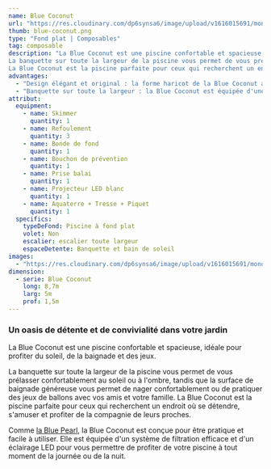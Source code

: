 ```yaml
---
name: Blue Coconut
url: "https://res.cloudinary.com/dp6synsa6/image/upload/v1616015691/monoblocs-fonds-plats/blue-pearl/piscine-blue-coconut-2_oqneyj.jpg"
thumb: blue-coconut.png
type: "Fond plat | Composables"
tag: composable
description: "La Blue Coconut est une piscine confortable et spacieuse, idéale pour profiter du soleil, de la baignade et des jeux.
La banquette sur toute la largeur de la piscine vous permet de vous prélasser confortablement au soleil ou à l'ombre, tandis que la surface de baignade généreuse vous permet de nager confortablement ou de pratiquer des jeux de ballons avec vos amis et votre famille.
La Blue Coconut est la piscine parfaite pour ceux qui recherchent un endroit où se détendre, s'amuser et profiter de la compagnie de leurs proches."
advantages:
  - "Design élégant et original : la forme haricot de la Blue Coconut apporte une touche de douceur et d'originalité à votre espace de vie extérieur."
  - "Banquette sur toute la largeur : la Blue Coconut est équipée d'une banquette sur toute la largeur de la piscine, qui vous permet de vous prélasser confortablement au soleil ou de profiter d'un moment de détente à l'ombre."
attribut:
  equipment:
    - name: Skimmer
      quantity: 1
    - name: Refoulement
      quantity: 3
    - name: Bonde de fond
      quantity: 1
    - name: Bouchon de prévention
      quantity: 1
    - name: Prise balai
      quantity: 1
    - name: Projecteur LED blanc
      quantity: 1
    - name: Aquaterre + Tresse + Piquet
      quantity: 1
  specifics:
    typeDeFond: Piscine à fond plat
    volet: Non
    escalier: escalier toute largeur
    espaceDetente: Banquette et bain de soleil
images:
  - "https://res.cloudinary.com/dp6synsa6/image/upload/v1616015691/monoblocs-fonds-plats/blue-pearl/piscine-blue-coconut-2_oqneyj.jpg"
dimension:
  - serie: Blue Coconut
    long: 8,7m
    larg: 5m
    prof: 1,5m
---
```


<div class="mt-4 max-w-[720px]">
 <h3 class= "text-primary mb-2 text-center font-semibold">
    Un oasis de détente et de convivialité dans votre jardin 
  </h3>
La Blue Coconut est une piscine confortable et spacieuse, idéale pour profiter du soleil, de la baignade et des jeux.

La banquette sur toute la largeur de la piscine vous permet de vous prélasser confortablement au soleil ou à l'ombre, tandis que la surface de baignade généreuse vous permet de nager confortablement ou de pratiquer des jeux de ballons avec vos amis et votre famille.
La Blue Coconut est la piscine parfaite pour ceux qui recherchent un endroit où se détendre, s'amuser et profiter de la compagnie de leurs proches.

Comme <span class="text-black font-semibold hover:text-primary">[la Blue Pearl](Blue-Pearl)</span>, la Blue Coconut est conçue pour être pratique et facile à utiliser. Elle est équipée d'un système de filtration efficace et d'un éclairage LED pour vous permettre de profiter de votre piscine à tout moment de la journée ou de la nuit.

</div>
